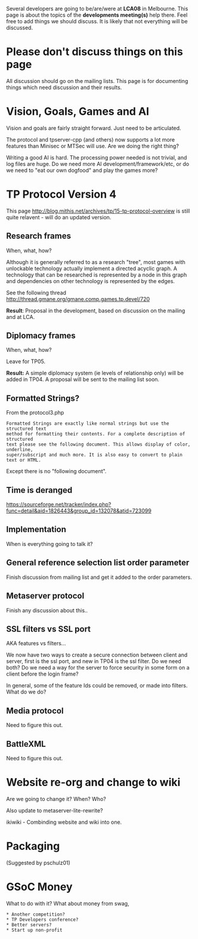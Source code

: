 Several developers are going to be/are/were at '''LCA08''' in Melbourne. This page is about the topics of the '''developments meeting(s)''' help there. Feel free to add things we should discuss. It is likely that not everything will be discussed.

= Please don't discuss things on this page =

All discussion should go on the mailing lists. This page is for documenting things which need discussion and their results.

= Vision, Goals, Games and AI =

Vision and goals are fairly straight forward. Just need to be articulated.

The protocol and tpserver-cpp (and others) now supports a lot more features than Minisec or MTSec will use. Are we doing the right thing?

Writing a good AI is hard. The processing power needed is not trivial, and log files are huge. Do we need more AI development/framework/etc, or do we need to "eat our own dogfood" and play the games more?

= TP Protocol Version 4 =

This page http://blog.mithis.net/archives/tp/15-tp-protocol-overview is still quite relavent - will do an updated version.

== Research frames ==
When, what, how?

Although it is generally referred to as a research "tree", most games with unlockable technology actually implement a directed acyclic graph.  A technology that can be researched is represented by a node in this graph and dependencies on other technology is represented by the edges.

See the following thread http://thread.gmane.org/gmane.comp.games.tp.devel/720

'''Result''': Proposal in the development, based on discussion on the mailing and at LCA.

== Diplomacy frames ==
When, what, how?

Leave for TP05.

'''Result:''' A simple diplomacy system (ie levels of relationship only) will be added in TP04. A proposal will be sent to the mailing list soon.

== Formatted Strings? ==

From the protocol3.php
<pre>
Formatted Strings are exactly like normal strings but use the structured text
method for formatting their contents. For a complete description of structured
text please see the following document. This allows display of color, underline,
super/subscript and much more. It is also easy to convert to plain text or HTML.
</pre>

Except there is no "following document".

== Time is deranged ==

https://sourceforge.net/tracker/index.php?func=detail&aid=1826443&group_id=132078&atid=723099

== Implementation ==
When is everything going to talk it?

== General reference selection list order parameter ==
Finish discussion from mailing list and get it added to the order parameters.

== Metaserver protocol ==

Finish any discussion about this..

== SSL filters vs SSL port ==
AKA features vs filters...

We now have two ways to create a secure connection between client and server, first is the ssl port, and new in TP04 is the ssl filter. Do we need both? Do we need a way for the server to force security in some form on a client before the login frame?

In general, some of the feature Ids could be removed, or made into filters. What do we do?

== Media protocol ==

Need to figure this out.

== BattleXML ==

Need to figure this out.

= Website re-org and change to wiki =
Are we going to change it? When? Who?

Also update to metaserver-lite-rewrite?

ikiwiki - Combinding website and wiki into one.

= Packaging =
(Suggested by pschulz01)

= GSoC Money =

What to do with it? What about money from swag,

 * Another competition?
 * TP Developers conference?
 * Better servers?
 * Start up non-profit